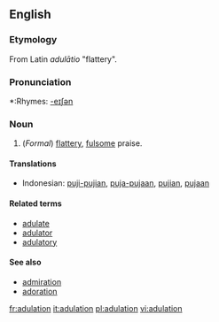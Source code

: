 ==English==

===Etymology===
From Latin ''adulātio'' "flattery".

===Pronunciation===
*:Rhymes: [[Rhymes:English:-eɪʃǝn|-eɪʃǝn]]

===Noun===
{{en-noun}}

# (''Formal'') [[flattery]], [[fulsome]] praise.

====Translations====
*Indonesian: [[puji|puji-pujian]], [[puja|puja-pujaan]], [[puji|pujian]], [[puja|pujaan]]

====Related terms====
*[[adulate]]
*[[adulator]]
*[[adulatory]]

====See also====
*[[admiration]]
*[[adoration]]



[[fr:adulation]]
[[it:adulation]]
[[pl:adulation]]
[[vi:adulation]]